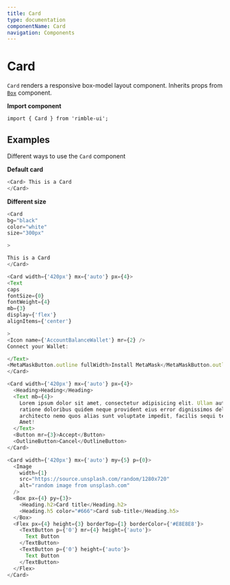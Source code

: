 ```yaml
---
title: Card
type: documentation
componentName: Card
navigation: Components
---
```




# Card

`Card` renders a responsive box-model layout component. Inherits props from [`Box`](/ui-components/Box) component.

**Import component**

```lang=jsx
import { Card } from 'rimble-ui';
```

## Examples

Different ways to use the `Card` component

**Default card**

```js is=react-live
<Card> This is a Card
</Card>
```

**Different size**

```js is=react-live
<Card
bg="black"
color="white"
size="300px"

>

This is a Card
</Card>
```

```js is=react-live
<Card width={'420px'} mx={'auto'} px={4}>
<Text
caps
fontSize={0}
fontWeight={4}
mb={3}
display={'flex'}
alignItems={'center'}

>
<Icon name={'AccountBalanceWallet'} mr={2} />
Connect your Wallet:

</Text>
<MetaMaskButton.outline fullWidth>Install MetaMask</MetaMaskButton.outline>
</Card>
```

```js is=react-live
<Card width={'420px'} mx={'auto'} px={4}>
  <Heading>Heading</Heading>
  <Text mb={4}>
    Lorem ipsum dolor sit amet, consectetur adipisicing elit. Ullam autem
    ratione doloribus quidem neque provident eius error dignissimos delectus
    architecto nemo quos alias sunt voluptate impedit, facilis sequi tempore.
    Amet!
  </Text>
  <Button mr={3}>Accept</Button>
  <OutlineButton>Cancel</OutlineButton>
</Card>
```

```js is=react-live
<Card width={'420px'} mx={'auto'} my={5} p={0}>
  <Image
    width={1}
    src="https://source.unsplash.com/random/1280x720"
    alt="random image from unsplash.com"
  />
  <Box px={4} py={3}>
    <Heading.h2>Card title</Heading.h2>
    <Heading.h5 color="#666">Card sub-title</Heading.h5>
  </Box>
  <Flex px={4} height={3} borderTop={1} borderColor={'#E8E8E8'}>
    <TextButton p={'0'} mr={4} height={'auto'}>
      Text Button
    </TextButton>
    <TextButton p={'0'} height={'auto'}>
      Text Button
    </TextButton>
  </Flex>
</Card>
```
